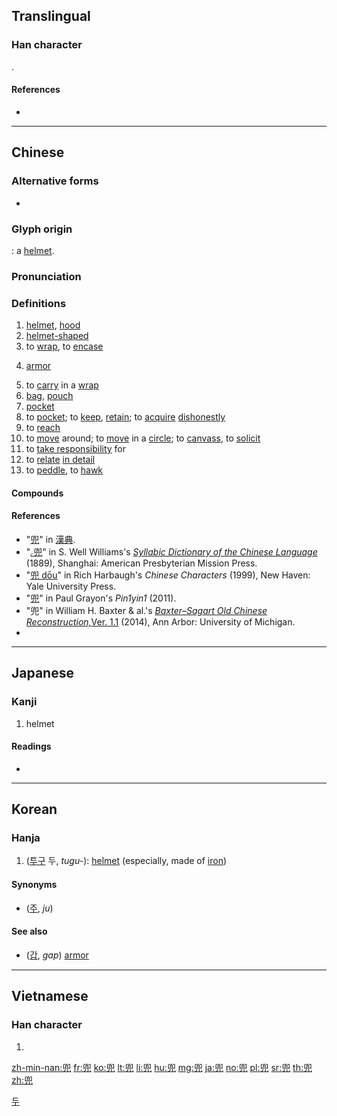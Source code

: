 ==Translingual==

===Han character===
{{Han char|rn=10|rad=儿|as=09|sn=11|four=77217|canj=HVHU}}. 

====References====
* {{Han ref|kx=0125.200|dkj=01386|dj=0265.270|hdz=10273.160|uh=515C|ud=20828|bh=B0C2|bd=45250}}

----

==Chinese==
{{zh-forms}}

===Alternative forms===
* {{qualifier|archaic variant}} {{l|zh|兠}}

===Glyph origin===
{{Han compound|𠑹|t1=cover|皃|t2=head|ls=ic}}: a [[helmet]].

===Pronunciation===
{{zh-pron
|m=dōu
|c=dau1
|h=pfs=têu
|md=
|mn=tau
|w=
|mc=
|oc=y
|cat=n,v,a
}}

===Definitions===
{{zh-hanzi}}

# [[helmet]], [[hood]]
# [[helmet]][[-shaped]]
# to [[wrap]], to [[encase]]
# {{lb|zh|obsolete}} [[armor]]
# to [[carry]] in a [[wrap]]
# [[bag]], [[pouch]]
# [[pocket]]
# to [[pocket]]; to [[keep]], [[retain]]; to [[acquire]] [[dishonestly]]
# to [[reach]]
# to [[move]] around; to [[move]] in a [[circle]]; to [[canvass]], to [[solicit]]
# to [[take responsibility]] for
# to [[relate]] [[in detail]]
# to [[peddle]], to [[hawk]]

====Compounds====
{{zh-der|兜捕|兜抄|兜底|兜底兒|兜兜|兜兜褲兒|兜兜嘴兒|兜肚|肚兜|兜風|兜剿|兜攬|兜臉|兜圈子|兜兒|兜售|兜頭|兜頭蓋臉|兜銷|兜子}}

====References====
* "[http://www.zdic.net/z/15/js/515C.htm 兜]" in [http://www.zdic.net 漢典].
* "[https://books.google.co.jp/books?id=C6NJAQAAIAAJ&pg=PA873 ꜀兜]" in S. Well Williams's ''[https://books.google.com/books?id=C6NJAQAAIAAJ&printsec=frontcover Syllabic Dictionary of the Chinese Language]'' (1889), Shanghai: American Presbyterian Mission Press.
* "[http://zhongwen.com/cgi-bin/zipux.cgi?=%B0%C2 兜 dōu]" in Rich Harbaugh's ''Chinese Characters'' (1999), New Haven: Yale University Press.
* "[http://pin1yin1.com/dict/zi/%E5%85%9C 兜]" in Paul Grayon's ''Pin1yin1'' (2011).
* "兜" in William H. Baxter & al.'s [http://ocbaxtersagart.lsait.lsa.umich.edu/BaxterSagartOCbyMandarinMC2014-09-20.pdf ''Baxter–Sagart Old Chinese Reconstruction, ''Ver. 1.1] (2014), Ann Arbor: University of Michigan.
* {{thcwd|6941}}

----

==Japanese==

===Kanji===
{{ja-kanji|grade=|rs=儿09}}

# helmet

====Readings====
* {{ja-readings|goon=[[と]] (to), [[つ]] (tsu)|kanon=[[とう]] (tō)|kun=[[かぶと]] (kabuto)}}

----

==Korean==

===Hanja===
{{ko-hanja|hangeul=두|rv=du|mr=tu}}

# ([[투구]] 두, ''tugu-''): [[helmet]] (especially, made of [[iron]])

====Synonyms====
* {{l|ko|冑}} ([[주]], ''ju'')

====See also====
* {{l|ko|甲}} ([[갑]], ''gap'') [[armor]]

[[Category:Hanja readings|두]]

----

==Vietnamese==

===Han character===
{{vi-hantu|[[đâu]]|rs=儿09}}

# {{defn|lang=vi|sort=儿09}}

[[zh-min-nan:兜]]
[[fr:兜]]
[[ko:兜]]
[[lt:兜]]
[[li:兜]]
[[hu:兜]]
[[mg:兜]]
[[ja:兜]]
[[no:兜]]
[[pl:兜]]
[[sr:兜]]
[[th:兜]]
[[zh:兜]]